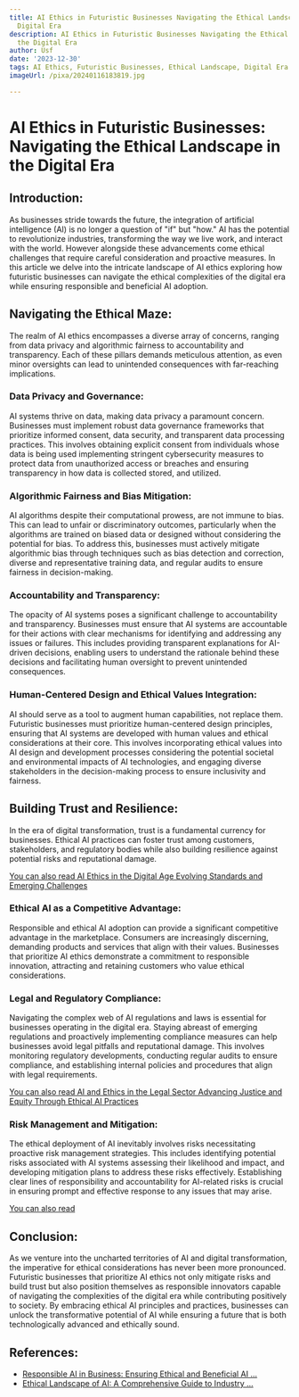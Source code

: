 ```yaml
---
title: AI Ethics in Futuristic Businesses Navigating the Ethical Landscape in the
  Digital Era
description: AI Ethics in Futuristic Businesses Navigating the Ethical Landscape in
  the Digital Era
author: Usf
date: '2023-12-30'
tags: AI Ethics, Futuristic Businesses, Ethical Landscape, Digital Era
imageUrl: /pixa/20240116183819.jpg

---
```

# AI  Ethics in Futuristic Businesses: Navigating the Ethical Landscape in the  Digital Era

## Introduction:

As businesses stride towards  the future, the integration of artificial intelligence (AI) is no longer a question of "if" but "how." AI has the potential to revolutionize industries, transforming the way we live work, and interact with the world. However alongside these advancements come ethical challenges that require careful consideration and proactive measures.  In this article we delve into the intricate landscape of AI ethics  exploring how futuristic businesses can navigate the ethical  complexities of the digital era while ensuring responsible and beneficial AI adoption.

##  Navigating the Ethical Maze:

The realm of AI ethics encompasses a diverse array of concerns, ranging from data privacy and  algorithmic fairness to accountability and transparency. Each  of these  pillars demands meticulous attention, as even minor oversights can lead to unintended consequences with far-reaching implications.

### Data Privacy and Governance:

AI systems thrive on  data, making data privacy  a paramount concern. Businesses must implement robust data governance frameworks that prioritize informed consent, data security, and  transparent data processing practices. This involves obtaining explicit consent from individuals whose data is being used implementing stringent cybersecurity measures  to protect data from unauthorized access or breaches and ensuring transparency in how data is collected stored, and utilized.

### Algorithmic Fairness and Bias  Mitigation:

AI algorithms despite their computational prowess,  are not immune to bias.  This  can  lead to unfair or  discriminatory outcomes,  particularly when the algorithms are trained on biased  data or designed without considering the potential for  bias. To address this, businesses must  actively mitigate algorithmic  bias through techniques such as bias  detection and correction, diverse and representative  training data, and regular audits to ensure fairness  in decision-making.

### Accountability and Transparency:

The opacity of AI systems poses a significant challenge to accountability and  transparency. Businesses  must ensure that AI systems are  accountable for their actions with clear mechanisms for identifying and addressing any issues or failures. This includes providing transparent explanations for AI-driven decisions, enabling users to understand the rationale behind these decisions and facilitating human oversight to prevent unintended consequences.

### Human-Centered Design and Ethical Values Integration:

AI should serve as a tool to augment  human  capabilities, not replace them. Futuristic businesses must prioritize human-centered design principles, ensuring that AI systems are developed with human  values and ethical considerations  at their core. This involves incorporating ethical values into AI design and  development processes considering the potential societal and environmental  impacts of AI technologies, and engaging diverse stakeholders  in the decision-making process to ensure  inclusivity and fairness.

## Building Trust and Resilience:

In the era of digital transformation, trust is a fundamental currency  for businesses. Ethical AI practices can foster trust among customers, stakeholders,  and regulatory  bodies while also building resilience against potential risks and reputational damage.

[You can also read AI Ethics in the Digital Age Evolving Standards and Emerging Challenges](AI%20Ethics%20in%20the%20Digital%20Age%20Evolving%20Standards%20and%20Emerging%20Challenges)


### Ethical AI as a  Competitive Advantage:

Responsible  and ethical AI adoption  can provide  a significant  competitive advantage in the marketplace. Consumers are increasingly discerning, demanding products and services  that align with their values. Businesses that prioritize AI ethics demonstrate a  commitment to responsible innovation, attracting and retaining customers who value ethical considerations.

### Legal and Regulatory Compliance:

Navigating the complex web of  AI regulations and laws is essential for businesses operating  in  the digital era. Staying abreast of emerging regulations and proactively  implementing compliance measures can help businesses avoid legal pitfalls and reputational  damage. This involves monitoring regulatory developments, conducting regular audits to ensure compliance, and establishing  internal policies and procedures that align with legal requirements.

[You can also read AI and Ethics in the Legal  Sector Advancing Justice and Equity Through Ethical AI Practices](AI%20and%20Ethics%20in%20the%20Legal%20Sector%20Advancing%20Justice%20and%20Equity%20Through%20Ethical%20AI%20Practices)


###  Risk Management and Mitigation:

The  ethical deployment of AI inevitably involves risks necessitating proactive  risk management strategies. This  includes  identifying potential risks associated with AI systems assessing their likelihood  and impact, and developing mitigation plans to address these risks effectively. Establishing clear lines of responsibility and accountability  for AI-related risks is crucial in ensuring prompt and effective response to any issues that may arise.

[You  can also read ]()


## Conclusion:

As we  venture into the uncharted territories of AI and digital  transformation, the imperative for ethical considerations has never been more pronounced. Futuristic businesses that prioritize AI ethics not only mitigate risks and build trust but also position themselves as  responsible innovators capable of navigating  the complexities of the digital era while  contributing positively to  society. By  embracing ethical AI principles and practices, businesses can unlock the transformative potential of AI while ensuring a future that  is  both technologically advanced and  ethically sound.

## References:
- [Responsible AI in Business: Ensuring Ethical and Beneficial AI ...](https://www.linkedin.com/pulse/responsible-ai-business-ensuring-ethical-beneficial-damian-marks)
- [Ethical Landscape of AI: A Comprehensive Guide to Industry ...](https://medium.com/@joshuanapilay/ethical-landscape-of-ai-a-comprehensive-guide-to-industry-initiatives-and-standards-ca67016d71c2)

